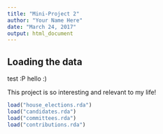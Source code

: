 ```yaml
---
title: "Mini-Project 2"
author: "Your Name Here"
date: "March 24, 2017"
output: html_document
---
```



## Loading the data

test :P
hello :)

This project is so interesting and relevant to my life!

```r
load("house_elections.rda")
load("candidates.rda")
load("committees.rda")
load("contributions.rda")
```
